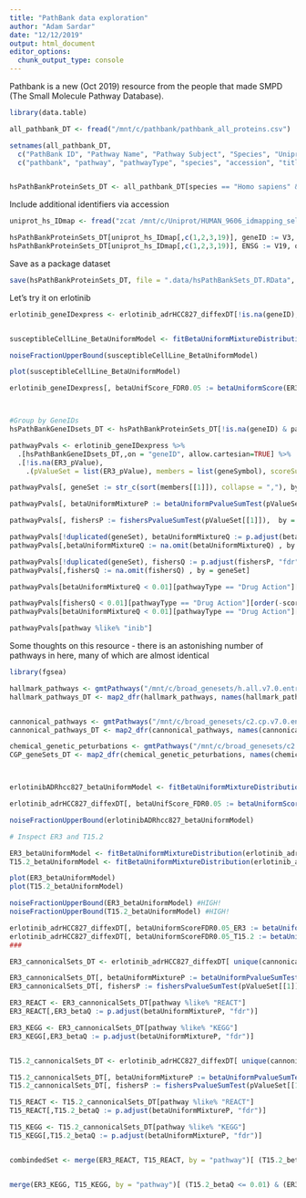 ```yaml
---
title: "PathBank data exploration"
author: "Adam Sardar"
date: "12/12/2019"
output: html_document
editor_options: 
  chunk_output_type: console
---
```


Pathbank is a new (Oct 2019) resource from the people that made SMPD (The Small Molecule Pathway Database).

```r

library(data.table)

all_pathbank_DT <- fread("/mnt/c/pathbank/pathbank_all_proteins.csv")

setnames(all_pathbank_DT,
  c("PathBank ID", "Pathway Name", "Pathway Subject", "Species", "Uniprot ID", "Protein Name", "HMDBP ID", "DrugBank ID", "GenBank ID", "Gene Name", "Locus"),
  c("pathbank", "pathway", "pathwayType", "species", "accession", "title", "HMDBP", "drugbank", "genbank", "geneSymbol", "locus"))


hsPathBankProteinSets_DT <- all_pathbank_DT[species == "Homo sapiens" & accession != "Unknown", .(pathbank, pathway, pathwayType, accession, geneSymbol)] %>% unique
```

Include additional identifiers via accession

```r

uniprot_hs_IDmap <- fread("zcat /mnt/c/Uniprot/HUMAN_9606_idmapping_selected.tab.gz")

hsPathBankProteinSets_DT[uniprot_hs_IDmap[,c(1,2,3,19)], geneID := V3, on = .(accession == V1)]
hsPathBankProteinSets_DT[uniprot_hs_IDmap[,c(1,2,3,19)], ENSG := V19, on = .(accession == V1)]
```

Save as a package dataset


```r
save(hsPathBankProteinSets_DT, file = ".data/hsPathBankSets_DT.RData", compress = "xz")
```


Let's try it on erlotinib

```r

erlotinib_geneIDexpress <- erlotinib_adrHCC827_diffexDT[!is.na(geneID), .SD[ER3_pValue == min(ER3_pValue, na.rm = T)][1] , by = geneID]


susceptibleCellLine_BetaUniformModel <- fitBetaUniformMixtureDistribution(erlotinib_geneIDexpress$ER3_pValue)

noiseFractionUpperBound(susceptibleCellLine_BetaUniformModel)

plot(susceptibleCellLine_BetaUniformModel)

erlotinib_geneIDexpress[, betaUnifScore_FDR0.05 := betaUniformScore(ER3_pValue, susceptibleCellLine_BetaUniformModel, FDR = 0.05)]



#Group by GeneIDs
hsPathBankGeneIDsets_DT <- hsPathBankProteinSets_DT[!is.na(geneID) & pathwayType != "Metabolic", .(geneID = as.integer(unique(unlist( strsplit(geneID, "; "))))), by = .(pathway,pathwayType)]

pathwayPvals <- erlotinib_geneIDexpress %>% 
  .[hsPathBankGeneIDsets_DT,,on = "geneID", allow.cartesian=TRUE] %>%
  .[!is.na(ER3_pValue),
    .(pValueSet = list(ER3_pValue), members = list(geneSymbol), scoreSum = sum(betaUnifScore_FDR0.05, na.rm = T)), by = .(pathway,pathwayType)]

pathwayPvals[, geneSet := str_c(sort(members[[1]]), collapse = ","), by = pathway]

pathwayPvals[, betaUniformMixtureP := betaUniformPvalueSumTest(pValueSet[[1]], susceptibleCellLine_BetaUniformModel),  by = geneSet]

pathwayPvals[, fishersP := fishersPvalueSumTest(pValueSet[[1]]),  by = geneSet]

pathwayPvals[!duplicated(geneSet), betaUniformMixtureQ := p.adjust(betaUniformMixtureP, "fdr")]
pathwayPvals[,betaUniformMixtureQ := na.omit(betaUniformMixtureQ) , by = geneSet]

pathwayPvals[!duplicated(geneSet), fishersQ := p.adjust(fishersP, "fdr")]
pathwayPvals[,fishersQ := na.omit(fishersQ) , by = geneSet]

pathwayPvals[betaUniformMixtureQ < 0.01][pathwayType == "Drug Action"][order(-scoreSum)]

pathwayPvals[fishersQ < 0.01][pathwayType == "Drug Action"][order(-scoreSum)]
pathwayPvals[betaUniformMixtureQ < 0.01][pathwayType == "Drug Action"][order(-scoreSum)]

pathwayPvals[pathway %like% "inib"]


```

Some thoughts on this resource - there is an astonishing number of pathways in here, many of which are almost identical

```r

library(fgsea)

hallmark_pathways <- gmtPathways("/mnt/c/broad_genesets/h.all.v7.0.entrez.gmt")
hallmark_pathways_DT <- map2_dfr(hallmark_pathways, names(hallmark_pathways), ~ data.table(name = .y, geneID = .x, type = "hallmark_pathways"))


cannonical_pathways <- gmtPathways("/mnt/c/broad_genesets/c2.cp.v7.0.entrez.gmt")
cannonical_pathways_DT <- map2_dfr(cannonical_pathways, names(cannonical_pathways), ~ data.table(name = .y, geneID = .x, type = "cannonical_pathways"))

chemical_genetic_peturbations <- gmtPathways("/mnt/c/broad_genesets/c2.cgp.v7.0.entrez.gmt")
CGP_geneSets_DT <- map2_dfr(chemical_genetic_peturbations, names(chemical_genetic_peturbations), ~ data.table(name = .y, geneID = .x, type = "chemical_genetic_peturbations"))



erlotinibADRhcc827_betaUniformModel <- fitBetaUniformMixtureDistribution(erlotinib_adrHCC827_diffexDT$HCC827_pValue, nStarts = 20)

erlotinib_adrHCC827_diffexDT[, betaUnifScore_FDR0.05 := betaUniformScore(HCC827_pValue, erlotinibADRhcc827_betaUniformModel, FDR = 0.05)]

noiseFractionUpperBound(erlotinibADRhcc827_betaUniformModel)

# Inspect ER3 and T15.2

ER3_betaUniformModel <- fitBetaUniformMixtureDistribution(erlotinib_adrHCC827_diffexDT$ER3_pValue, nStarts = 20)
T15.2_betaUniformModel <- fitBetaUniformMixtureDistribution(erlotinib_adrHCC827_diffexDT$T15.2_pValue, nStarts = 20)

plot(ER3_betaUniformModel)
plot(T15.2_betaUniformModel)

noiseFractionUpperBound(ER3_betaUniformModel) #HIGH!
noiseFractionUpperBound(T15.2_betaUniformModel) #HIGH!

erlotinib_adrHCC827_diffexDT[, betaUniformScoreFDR0.05_ER3 := betaUniformScore(ER3_pValue, ER3_betaUniformModel)]
erlotinib_adrHCC827_diffexDT[, betaUniformScoreFDR0.05_T15.2 := betaUniformScore(T15.2_pValue, T15.2_betaUniformModel)]
###

ER3_cannonicalSets_DT <- erlotinib_adrHCC827_diffexDT[ unique(cannonical_pathways_DT[, .(pathway = name, geneID = as.numeric(geneID))]), , on = "geneID", allow.cartesian=T][!is.na(ER3_pValue),.(pValueSet = list(ER3_pValue), geneSet = list(geneSymbol), scoreSum = sum(betaUniformScoreFDR0.05_ER3)), by = pathway]

ER3_cannonicalSets_DT[, betaUniformMixtureP := betaUniformPvalueSumTest(pValueSet[[1]], ER3_betaUniformModel), by = pathway]
ER3_cannonicalSets_DT[, fishersP := fishersPvalueSumTest(pValueSet[[1]]), by = pathway]

ER3_REACT <- ER3_cannonicalSets_DT[pathway %like% "REACT"]
ER3_REACT[,ER3_betaQ := p.adjust(betaUniformMixtureP, "fdr")]

ER3_KEGG <- ER3_cannonicalSets_DT[pathway %like% "KEGG"]
ER3_KEGG[,ER3_betaQ := p.adjust(betaUniformMixtureP, "fdr")]


T15.2_cannonicalSets_DT <- erlotinib_adrHCC827_diffexDT[ unique(cannonical_pathways_DT[, .(pathway = name, geneID = as.numeric(geneID))]), , on = "geneID", allow.cartesian=T][!is.na(T15.2_pValue),.(pValueSet = list(T15.2_pValue), geneSet = list(geneSymbol), scoreSum = sum(betaUniformScoreFDR0.05_T15.2)), by = pathway]

T15.2_cannonicalSets_DT[, betaUniformMixtureP := betaUniformPvalueSumTest(pValueSet[[1]], T15.2_betaUniformModel), by = pathway]
T15.2_cannonicalSets_DT[, fishersP := fishersPvalueSumTest(pValueSet[[1]]), by = pathway]

T15_REACT <- T15.2_cannonicalSets_DT[pathway %like% "REACT"]
T15_REACT[,T15.2_betaQ := p.adjust(betaUniformMixtureP, "fdr")]

T15_KEGG <- T15.2_cannonicalSets_DT[pathway %like% "KEGG"]
T15_KEGG[,T15.2_betaQ := p.adjust(betaUniformMixtureP, "fdr")]


combindedSet <- merge(ER3_REACT, T15_REACT, by = "pathway")[ (T15.2_betaQ <= 0.01) & (ER3_betaQ <= 0.01)]


merge(ER3_KEGG, T15_KEGG, by = "pathway")[ (T15.2_betaQ <= 0.01) & (ER3_betaQ <= 0.01)]

```




